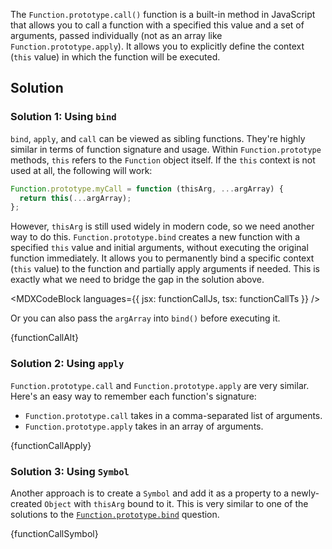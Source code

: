 

The `Function.prototype.call()` function is a built-in method in JavaScript that allows you to call a function with a specified this value and a set of arguments, passed individually (not as an array like `Function.prototype.apply`). It allows you to explicitly define the context (`this` value) in which the function will be executed.

## Solution

### Solution 1: Using `bind`

`bind`, `apply`, and `call` can be viewed as sibling functions. They're highly similar in terms of function signature and usage. Within `Function.prototype` methods, `this` refers to the `Function` object itself. If the `this` context is not used at all, the following will work:

```js
Function.prototype.myCall = function (thisArg, ...argArray) {
  return this(...argArray);
};
```

However, `thisArg` is still used widely in modern code, so we need another way to do this. `Function.prototype.bind` creates a new function with a specified `this` value and initial arguments, without executing the original function immediately. It allows you to permanently bind a specific context (`this` value) to the function and partially apply arguments if needed. This is exactly what we need to bridge the gap in the solution above.

<MDXCodeBlock languages={{ jsx: functionCallJs, tsx: functionCallTs }} />

Or you can also pass the `argArray` into `bind()` before executing it.

<MDXCodeBlock>{functionCallAlt}</MDXCodeBlock>

### Solution 2: Using `apply`

`Function.prototype.call` and `Function.prototype.apply` are very similar. Here's an easy way to remember each function's signature:

- `Function.prototype.call` takes in a comma-separated list of arguments.
- `Function.prototype.apply` takes in an array of arguments.

<MDXCodeBlock>{functionCallApply}</MDXCodeBlock>

### Solution 3: Using `Symbol`

Another approach is to create a `Symbol` and add it as a property to a newly-created `Object` with `thisArg` bound to it. This is very similar to one of the solutions to the [`Function.prototype.bind`](/questions/javascript/function-bind) question.

<MDXCodeBlock>{functionCallSymbol}</MDXCodeBlock>
